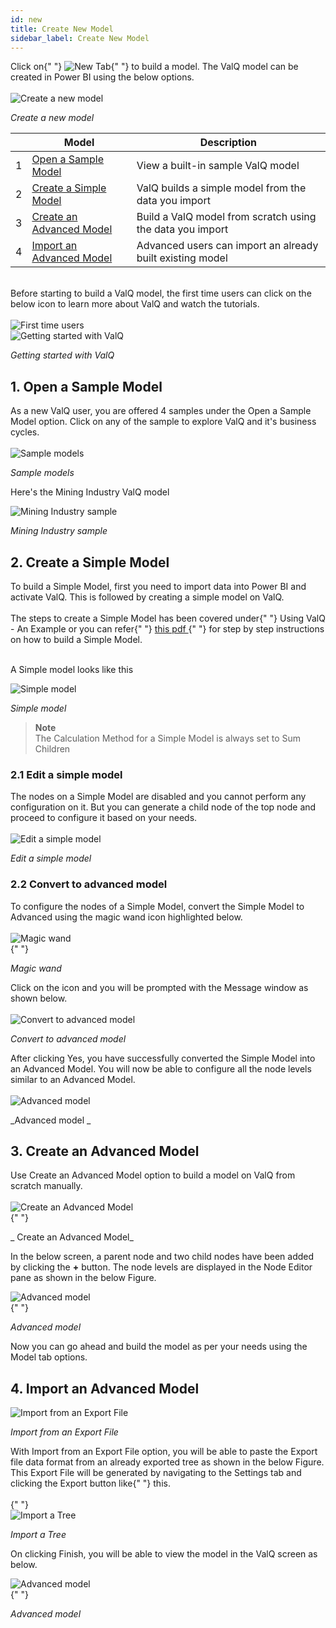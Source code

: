 ```yaml
---
id: new
title: Create New Model
sidebar_label: Create New Model
---
```



<div style={{ textAlign: "justify" }}>
  Click on{" "}
  <img
    alt="New Tab"
    src={useBaseUrl("/doc-images/model/new icon.png")}
    width={58}
    height={35}
  />{" "}
  to build a model. The ValQ model can be created in Power BI using the below
  options.
</div> <br />

<div style={{ textAlign: "center" }}>
  <Zoom>
    <img
      alt="Create a new model"
      src={useBaseUrl("/doc-images/model/new1.png")}
    />
  </Zoom>
</div>

<div style={{textAlign: 'center'}}>


_Create a new model_

</div>


<div style={{textAlign: 'justify'}} className="table-center">


|     | Model                                                   | Description                                               |
| --- | ------------------------------------------------------- | --------------------------------------------------------- |
| 1   | [Open a Sample Model](#1-open-a-sample-model)           | View a built-in sample ValQ model                         |
| 2   | [Create a Simple Model](#2-create-a-simple-model)       | ValQ builds a simple model from the data you import       |
| 3   | [Create an Advanced Model](#3-create-an-advanced-model) | Build a ValQ model from scratch using the data you import |
| 4   | [Import an Advanced Model](#4-import-an-advanced-model) | Advanced users can import an already built existing model |

</div> <br />


<div style={{ textAlign: "justify" }}>
  Before starting to build a ValQ model, the first time users can click on the
  below icon to learn more about ValQ and watch the tutorials.
</div> <br />

<div style={{ textAlign: "center" }}>
  <Zoom>
    <img
      alt="First time users"
      src={useBaseUrl("/doc-images/model/new21.png")}
    />
  </Zoom>
</div>

<div style={{ textAlign: "center" }}>
  <Zoom>
    <img
      alt="Getting started with ValQ"
      src={useBaseUrl("/doc-images/model/new22.png")}
    />
  </Zoom>
</div>

<div style={{textAlign: 'center'}}>


_Getting started with ValQ_

</div>


## 1. Open a Sample Model

<div style={{ textAlign: "justify" }}>
  As a new ValQ user, you are offered 4 samples under the Open a Sample Model
  option. Click on any of the sample to explore ValQ and it's business cycles.
</div> <br />

<div style={{ textAlign: "center" }}>
  <Zoom>
    <img alt="Sample models" src={useBaseUrl("/doc-images/model/new2.png")} />
  </Zoom>
</div>

<div style={{textAlign: 'center'}}>


_Sample models_

</div>


Here's the Mining Industry ValQ model

<div style={{ textAlign: "center" }}>
  <Zoom>
    <img
      alt="Mining Industry sample"
      src={useBaseUrl("/doc-images/model/new3.png")}
    />
  </Zoom>
</div>

<div style={{textAlign: 'center'}}>


_Mining Industry sample_

</div>


## 2. Create a Simple Model

<div style={{ textAlign: "justify" }}>
  To build a Simple Model, first you need to import data into Power BI and
  activate ValQ. This is followed by creating a simple model on ValQ.
</div> <br />

<div style={{ textAlign: "justify" }}>
  The steps to create a Simple Model has been covered under{" "}
  <Link to={useBaseUrl("docs/intro/model")}>Using ValQ - An Example</Link> or
  you can refer{" "}
  <a
    href="https://valq.com/wp-content/uploads/valq-for-microsoft-power-bi-beginners-tutorial.pdf"
    target="_blank"
  >
    this pdf
  </a>{" "}
  for step by step instructions on how to build a Simple Model. <br />
</div> <br />

A Simple model looks like this

<div style={{ textAlign: "center" }}>
  <Zoom>
    <img alt="Simple model" src={useBaseUrl("/doc-images/model/new4.png")} />
  </Zoom>
</div>

<div style={{textAlign: 'center'}}>


_Simple model_

</div>


> **Note** <br />
> The Calculation Method for a Simple Model is always set to Sum Children

### 2.1 Edit a simple model

<div style={{ textAlign: "justify" }}>
  The nodes on a Simple Model are disabled and you cannot perform any
  configuration on it. But you can generate a child node of the top node and
  proceed to configure it based on your needs.
</div> <br />

<div style={{ textAlign: "center" }}>
  <Zoom>
    <img
      alt="Edit a simple model"
      src={useBaseUrl("/doc-images/model/new11.png")}
    />
  </Zoom>
</div>

<div style={{textAlign: 'center'}}>


_Edit a simple model_

</div>


### 2.2 Convert to advanced model

<div style={{ textAlign: "justify" }}>
  To configure the nodes of a Simple Model, convert the Simple Model to Advanced
  using the magic wand icon highlighted below.
</div> <br />

<div style={{ textAlign: "center" }}>
  <Zoom>
    <img alt="Magic wand" src={useBaseUrl("/doc-images/model/new13.png")} />
  </Zoom>
</div>{" "}

<div style={{textAlign: 'center'}}>


_Magic wand_

</div>


<div style={{ textAlign: "justify" }}>
  Click on the icon and you will be prompted with the Message window as shown
  below.
</div> <br />

<div style={{ textAlign: "center" }}>
  <Zoom>
    <img
      alt="Convert to advanced model"
      src={useBaseUrl("/doc-images/model/new14.png")}
    />
  </Zoom>
</div>

<div style={{textAlign: 'center'}}>


_Convert to advanced model_

</div>


<div style={{ textAlign: "justify" }}>
  After clicking Yes, you have successfully converted the Simple Model into an
  Advanced Model. You will now be able to configure all the node levels similar
  to an Advanced Model.
</div> <br />

<div style={{ textAlign: "center" }}>
  <Zoom>
    <img alt="Advanced model" src={useBaseUrl("/doc-images/model/new15.png")} />
  </Zoom>
</div>

<div style={{textAlign: 'center'}}>


_Advanced model _

</div>


## 3. Create an Advanced Model

<div style={{ textAlign: "justify" }}>
  Use Create an Advanced Model option to build a model on ValQ from scratch
  manually.
</div> <br />

<div style={{ textAlign: "center" }}>
  <Zoom>
    <img
      alt=" Create an Advanced Model"
      src={useBaseUrl("/doc-images/model/new18.png")}
    />
  </Zoom>
</div>{" "}

<div style={{textAlign: 'center'}}>


_ Create an Advanced Model_

</div>


In the below screen, a parent node and two child nodes have been added by clicking the **+** button.
The node levels are displayed in the Node Editor pane as shown in the below Figure.

<div style={{ textAlign: "center" }}>
  <Zoom>
    <img alt="Advanced model" src={useBaseUrl("/doc-images/model/new19.png")} />
  </Zoom>
</div>{" "}

<div style={{textAlign: 'center'}}>


_Advanced model_

</div>


Now you can go ahead and build the model as per your needs using the Model tab options.

## 4. Import an Advanced Model

<div style={{ textAlign: "center" }}>
  <Zoom>
    <img
      alt="Import from an Export File"
      src={useBaseUrl("/doc-images/model/new20.png")}
    />
  </Zoom>
</div>

<div style={{textAlign: 'center'}}>


_Import from an Export File_

</div>


<div style={{ textAlign: "justify" }}>
  With Import from an Export File option, you will be able to paste the Export
  file data format from an already exported tree as shown in the below Figure.
  This Export File will be generated by navigating to the Settings tab and
  clicking the Export button like{" "}
  <Link to={useBaseUrl("docs/model/general#1-export")}> this</Link>.
</div> <br />{" "}

<div style={{ textAlign: "center" }}>
  <Zoom>
    <img alt="Import a Tree" src={useBaseUrl("/doc-images/model/new23.png")} />
  </Zoom>
</div>

<div style={{textAlign: 'center'}}>


_Import a Tree_

</div>


On clicking Finish, you will be able to view the model in the ValQ screen as below.

<div style={{ textAlign: "center" }}>
  <Zoom>
    <img alt="Advanced model" src={useBaseUrl("/doc-images/model/new24.png")} />
  </Zoom>
</div>{" "}

<div style={{textAlign: 'center'}}>


_Advanced model_

</div>

